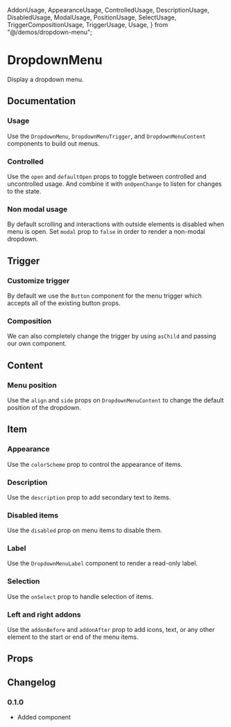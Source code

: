   AddonUsage,
  AppearanceUsage,
  ControlledUsage,
  DescriptionUsage,
  DisabledUsage,
  ModalUsage,
  PositionUsage,
  SelectUsage,
  TriggerCompositionUsage,
  TriggerUsage,
  Usage,
} from "@/demos/dropdown-menu";

# DropdownMenu

Display a dropdown menu.

## Documentation

### Usage

Use the `DropdownMenu`, `DropdownMenuTrigger`, and `DropdownMenuContent` components to build out menus.

<Demo component={Usage} />

### Controlled

Use the `open` and `defaultOpen` props to toggle between controlled and uncontrolled usage. And combine it with `onOpenChange` to listen for changes to the state.

<Demo component={ControlledUsage} />

### Non modal usage

By default scrolling and interactions with outside elements is disabled when menu is open. Set `modal` prop to `false` in order to render a non-modal dropdown.

<Demo component={ModalUsage} />

## Trigger

### Customize trigger

By default we use the `Button` component for the menu trigger which accepts all of the existing button props.

<Demo component={TriggerUsage} />

### Composition

We can also completely change the trigger by using `asChild` and passing our own component.

<Demo component={TriggerCompositionUsage} />

## Content

### Menu position

Use the `align` and `side` props on `DropdownMenuContent` to change the default position of the dropdown.

<Demo component={PositionUsage} />

## Item

### Appearance

Use the `colorScheme` prop to control the appearance of items.

<Demo meta='/colorScheme="danger"/' component={AppearanceUsage} />

### Description

Use the `description` prop to add secondary text to items.

<Demo meta="/description/" component={DescriptionUsage} />

### Disabled items

Use the `disabled` prop on menu items to disable them.

<Demo meta="/disabled/" component={DisabledUsage} />

### Label

Use the `DropdownMenuLabel` component to render a read-only label.

<Demo meta="/DropdownMenuLabel/" component={Usage} />

### Selection

Use the `onSelect` prop to handle selection of items.

<Demo component={SelectUsage} />

### Left and right addons

Use the `addonBefore` and `addonAfter` prop to add icons, text, or any other element to the start or end of the menu items.

<Demo meta="/addonBefore/ /addonAfter/" component={AddonUsage} />

## Props

<ax-props-table component="DropdownMenu" extends={false} />

<ax-props-table component="DropdownMenuContent" />

<ax-props-table component="DropdownMenuItem" />

<ax-props-table component="DropdownMenuLabel" />

<ax-props-table component="DropdownMenuSeparator" />

<ax-props-table component="DropdownMenuTrigger" />

## Changelog

### 0.1.0

- Added component
